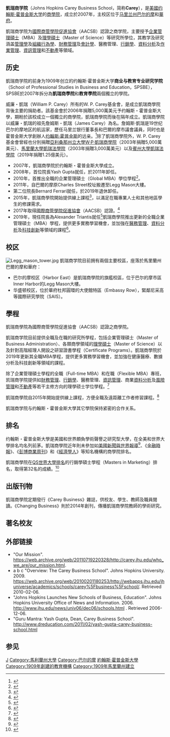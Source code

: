 {{noteTA
|T = zh-hans:开瑞商学院; zh-hk:凱瑞商學院; zh-tw:凱瑞商學院;
|1 = zh-cn:约翰斯·霍普金斯大学;zh-tw:約翰霍普金斯大學;zh-hk:約翰霍普金斯大學;
}}
{{Infobox University 
| name = 约翰斯·霍普金斯大学凱瑞商学院<br>Johns Hopkins Carey Business School
| image = [[File:JHCBS_logo.svg|center]] 
| motto = Build for what's next <ref>{{cite web| title =About Johns Hopkins Carey Business School| url =https://carey.jhu.edu/about| access-date =2020-11-24| archive-date =2022-04-14| archive-url =https://web.archive.org/web/20220414194029/https://carey.jhu.edu/about}}</ref>
| established = 2007年
| type = [[商学院|商学院]] 
| dean = Alexander Triantis <ref>{{cite web | title = Leadership | url = https://carey.jhu.edu/about/leadership | access-date = 2020-11-24 | archive-date = 2022-06-15 | archive-url = https://web.archive.org/web/20220615052250/http://carey.jhu.edu/about/leadership }}</ref>
| city = [[巴尔的摩|巴尔的摩]]
| state = [[马里兰州|马里兰州]] 
| country = {{USA}}
| postgrad = 1,556全職（2021年秋季） <br>1,767在職（2021年秋季）<ref>{{cite web| title =Fall 2021 Enrollment Report| url =https://studentaffairs.jhu.edu/viceprovost/wp-content/uploads/sites/54/2021/09/Copy-of-FALL_2021_1.0-1-Enrollment-Report-by-Time-Status-Gender.pdf| access-date =2022-04-02| archive-date =2022-03-02| archive-url =https://web.archive.org/web/20220302045525/https://studentaffairs.jhu.edu/viceprovost/wp-content/uploads/sites/54/2021/09/Copy-of-FALL_2021_1.0-1-Enrollment-Report-by-Time-Status-Gender.pdf}}</ref>
| postgrad_label = postgraduate 
| faculty = 107 <ref>{{cite web| title =Faculty Directory| url =https://carey.jhu.edu/faculty/faculty-directory?status[Full%20Time]=Full%20Time| access-date =2022-04-02| archive-date =2022-03-01| archive-url =https://web.archive.org/web/20220301230107/https://carey.jhu.edu/faculty/faculty-directory?status%5BFull%20Time%5D=Full%20Time}}</ref>
| mascot =  
| website = [http://carey.jhu.edu Carey Business School] 
}}

'''凱瑞商学院'''（Johns Hopkins Carey Business School，简称'''Carey'''），是[[美國|美國]][[约翰斯·霍普金斯大学|约翰斯·霍普金斯大学]]的[[商學院|商學院]]，成立於2007年，主校区位于[[马里兰州|马里兰州]][[巴尔的摩|巴尔的摩]]和[[华盛顿哥伦比亚特区|華府]]。

凱瑞商学院为[[國際商管學院促進協會|國際商管學院促進協會]]（AACSB）認證之商学院，主要授予[[企業管理碩士|企業管理碩士]]（MBA）及[[理學碩士|理學碩士]]（Master of Science）等研究所學位，其教学及研究涵盖[[管理學|管理學]]及[[組織行為學|組織行為學]]、[[財務管理|財務管理]]及[[會計學|會計學]]、醫務管理、[[行銷學|行銷學]]、[[資料分析|資料分析]]及[[營運管理|作業管理]]、[[資訊管理|資訊管理]]和[[不動產|不動產]]等領域。

==历史==
凱瑞商学院的前身为1909年创立的约翰斯·霍普金斯大学'''商业与教育专业研究学院'''（School of Professional Studies in Business and Education，SPSBE），SPSBE於2007年拆分為'''凱瑞商學院'''和'''教育學院'''兩個獨立的學院。

威廉・凱瑞（William P. Carey）所有的W. P. Carey基金會，是成立凱瑞商學院背後主要的捐助者。該基金會於2006年捐贈5,000萬美元予约翰斯・霍普金斯大學，期盼於該校成立一個獨立的商學院，凱瑞商學院而後在隔年成立。凱瑞商學院以威廉・凱瑞的祖先詹姆斯・凱瑞（James Carey）為名。詹姆斯·凱瑞是19世纪巴尔的摩地区的航运家，歷任马里兰银行董事長和巴爾的摩市議會議員，同时也是霍普金斯大学創辦人[[约翰斯·霍普金斯|约翰斯·霍普金斯]]的远亲。<ref name=":0">{{cite news | title=William P. Carey, Leader in Commercial Real Estate, Dies at 81 | first=Dennis | last=Hevesi | newspaper=The New York Times | url=https://www.nytimes.com/2012/01/09/business/william-p-carey-leader-in-commercial-real-estate-dies-at-81.html | date=January 8, 2012 | access-date=October 10, 2013 | archive-date=2019-04-24 | archive-url=https://web.archive.org/web/20190424171323/https://www.nytimes.com/2012/01/09/business/william-p-carey-leader-in-commercial-real-estate-dies-at-81.html | dead-url=no }}</ref>除了凱瑞商學院外，W. P. Carey基金會曾經也分別捐贈[[亞利桑那州立大學|亞利桑那州立大學]][[W·P·凱瑞商學院|W·P·凱瑞商學院]]（2003年捐贈5,000萬美元）、[[馬里蘭大學法學院|馬里蘭大學凱瑞法學院]]（2003年捐贈3,000萬美元）以及[[賓夕法尼亞大學法學院|賓州大學凱瑞法學院]]（2019年捐贈1.25億美元）。
*2007年，凱瑞商學院於约翰斯・霍普金斯大學成立。
*2008年，首位院長Yash Gupta就任，於2011年卸任。
*2010年，首推出全職的企業管理碩士（Global MBA）學位學程<ref>{{cite news| title=Carey Business School’s first global MBA class takes shape| url=https://gazette.jhu.edu/2010/07/06/carey-business-schools-first-global-mba-class-takes-shape/| accessdate=2021-03-25| archive-date=2021-04-22| archive-url=https://web.archive.org/web/20210422135349/https://gazette.jhu.edu/2010/07/06/carey-business-schools-first-global-mba-class-takes-shape/}}</ref>。
*2011年，自巴爾的摩原Charles Street校址搬遷至Legg Mason大樓。
*第二位院長Bernard Ferrari就任，於2019年退休卸任。
*2015年，凱瑞商學院開始提供線上課程<ref>{{cite web | url=https://carey.jhu.edu/about/johns-hopkins-legacy | publisher=Johns Hopkins Carey Business School | title=Johns Hopkins Legacy | access-date=November 29, 2020 | archive-date=2022-04-17 | archive-url=https://web.archive.org/web/20220417110707/https://carey.jhu.edu/about/johns-hopkins-legacy }}</ref>，以滿足在職專業人士和其他地區學生的修課需求。
*2017年取得[[國際商管學院促進協會|國際商管學院促進協會]]（AACSB）認證。<ref>{{cite news| title=Johns Hopkins Carey Business School earns prestigious AACSB accreditation| url=https://hub.jhu.edu/2017/02/16/carey-business-schools-aacsb-accreditation/| accessdate=2021-03-25| archive-date=2022-01-11| archive-url=https://web.archive.org/web/20220111204332/https://hub.jhu.edu/2017/02/16/carey-business-schools-aacsb-accreditation/}}</ref> 
*2019年，現任院長為Alexander Triantis就任<ref>{{cite web| title =Leadership - Johns Hopkins Carey Business School| url =https://carey.jhu.edu/about/leadership| access-date =2020-11-25| archive-date =2022-06-15| archive-url =https://web.archive.org/web/20220615052250/http://carey.jhu.edu/about/leadership}}</ref>凱瑞商學院推出更新的全職企業管理碩士（MBA）學程，提供更多實務學習機會，並加強在[[醫療衛生|醫務管理]]、[[資料分析|資料分析]]及[[科技|科技]][[創新|創新]]等領域的課程<ref>{{cite news | title=Johns Hopkins University Reimagines the M.B.A. | url=https://www.wsj.com/articles/johns-hopkins-university-reimagines-the-m-b-a-11579689000 | accessdate=2021-03-25 | archive-date=2021-04-10 | archive-url=https://web.archive.org/web/20210410234029/https://www.wsj.com/articles/johns-hopkins-university-reimagines-the-m-b-a-11579689000 }}</ref>。

==校区==
[[File:Legg_mason_tower.jpg|thumb]]
凱瑞商学院目前拥有兩個主要校區，座落於馬里蘭州巴爾的摩和華府：
*巴尔的摩校区（Harbor East）是凱瑞商學院的旗艦校區，位于巴尔的摩市區Inner Harbor的Legg Mason大樓。
*华盛顿校区，位於華府杜邦圓環的大使館特區（Embassy Row），緊鄰尼采高等國際研究學院（SAIS）。

==學程==
凱瑞商學院為國際商管學院促進協會（AACSB）認證之商學院。

凱瑞商学院目前提供全職及在職的研究所學程，包括企業管理碩士（Master of Business Administration）、各類商學領域的[[理學碩士|理學碩士]]（Master of Science）以及針對高階經理人開設之研習證書學程（Certificate Programs）。凱瑞商學院於2019年更新其全職MBA學程，提供更多實務學習機會，並加強在健康醫療、數據分析及科技創新等領域的課程。

除了企業管理碩士學程的全職（Full-time MBA）和在職（Flexible MBA）專班，凯瑞商学院提供如[[財務管理|財務管理]]、[[行銷學|行銷學]]、醫務管理、[[資訊管理|資訊管理]]、商業[[資料分析|資料分析]]及[[風險管理|風險管理]]和[[不動產|不動產]]等若干主修方向的理學硕士学位學程。<ref>{{cite web| title =Masters Program (Available Online) - Johns Hopkins Carey Business School| url =https://carey.jhu.edu/programs/master-science-programs| access-date =2020-11-25| archive-date =2021-12-18| archive-url =https://web.archive.org/web/20211218042122/https://carey.jhu.edu/programs/master-science-programs}}</ref>

凱瑞商學院自2015年開始提供線上課程，方便全職及遠距離工作者修習課程。<ref>{{cite web| title =Johns Hopkins Legacy - Johns Hopkins Carey Business School| url =https://carey.jhu.edu/about/johns-hopkins-legacy| access-date =2020-11-25| archive-date =2022-04-17| archive-url =https://web.archive.org/web/20220417110707/https://carey.jhu.edu/about/johns-hopkins-legacy}}</ref>

凱瑞商学院与约翰斯・霍普金斯大學其它學院保持紧密的合作关系。

==排名==
约翰斯・霍普金斯大學是美國和世界頗負學術聲譽之研究型大學，在全美和世界大學排名均名列前茅。凱瑞商學院近年則未參加如[[美國新聞與世界報導|美國新聞與世界報導]]<ref>{{cite web| title =Johns Hopkins University (Carey) - Best Business Schools - US News| url =https://www.usnews.com/best-graduate-schools/top-business-schools/johns-hopkins-university-01541| access-date =2020-11-25| archive-date =2022-06-22| archive-url =https://web.archive.org/web/20220622114919/https://www.usnews.com/best-graduate-schools/top-business-schools/johns-hopkins-university-01541}}</ref>、《[[金融時報_(英國)|金融時報]]》、《[[彭博商業周刊|彭博商業周刊]]》和《[[經濟學人|經濟學人]]》等知名機構的商學院排名。

凱瑞商學院在[[QS世界大學排名|QS世界大學排名]]的行銷學碩士學程（Masters in Marketing）排名，取得第32名的成績。<ref>{{cite web| title =Johns Hopkins University - Carey Business School - Top Universities| url =https://www.topuniversities.com/universities/johns-hopkins-university/carey-business-school| access-date =2020-11-25| archive-date =2021-09-21| archive-url =https://web.archive.org/web/20210921163223/https://www.topuniversities.com/universities/johns-hopkins-university/carey-business-school}}</ref>

==出版刊物==
凱瑞商學院定期發行《Carey Business》雜誌，供校友、學生、教師及職員閱讀。《Changing Business》則於2014年創刊，傳播凱瑞商學院教師的學術研究。

==著名校友==
{{Main|約翰·霍普金斯大學#商界}}

==外部链接==
*"Our Mission". https://web.archive.org/web/20110719220328/http://carey.jhu.edu/who_we_are/our_mission.html. 
*a b c "Overview: The Carey Business School". Johns Hopkins University. 2009. https://web.archive.org/web/20100201180253/http://webapps.jhu.edu/jhuniverse/academics/schools/carey%5Fbusiness%5Fschool/. Retrieved 2010-02-06. 
*"Johns Hopkins Launches New Schools of Business, Education". Johns Hopkins University Office of News and Information. 2006. http://www.jhu.edu/news/univ06/dec06/schools.html {{Wayback|url=http://www.jhu.edu/news/univ06/dec06/schools.html |date=20061213092236 }}. Retrieved 2006-12-06.
*"Guru Mantra: Yash Gupta, Dean, Carey Business School". http://www.dreducation.com/2011/02/yash-gupta-carey-business-school.html {{Wayback|url=http://www.dreducation.com/2011/02/yash-gupta-carey-business-school.html |date=20210618023805 }}

==参见==
{{reflist|2}}

{{約翰·霍普金斯大學}}

{{DEFAULTSORT:John Hopkins University}}
[[Category:美國商學院|J]]
[[Category:馬利蘭州大學|Category:馬利蘭州大學]]
[[Category:巴尔的摩|Category:巴尔的摩]]
[[Category:約翰斯·霍普金斯大學|]]
[[Category:1909年創建的教育機構|Category:1909年創建的教育機構]]
[[Category:1909年馬里蘭州建立|Category:1909年馬里蘭州建立]]